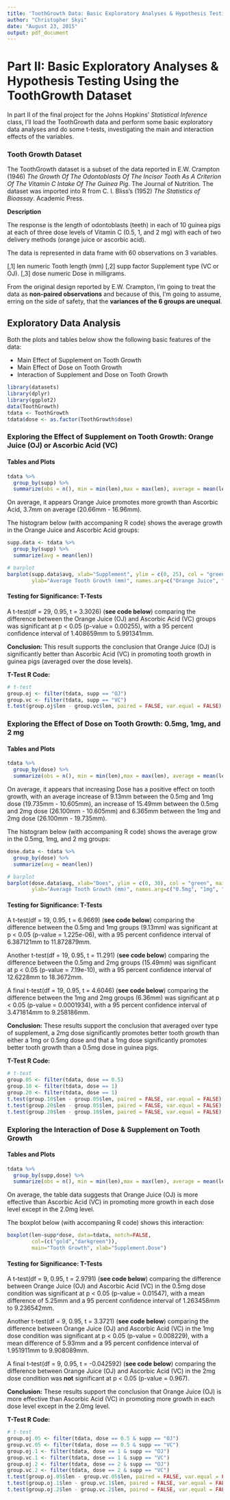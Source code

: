 ```yaml
---
title: 'ToothGrowth Data: Basic Exploratory Analyses & Hypothesis Testing'
author: "Christopher Skyi"
date: "August 23, 2015"
output: pdf_document
---
```


# Part II: Basic Exploratory Analyses & Hypothesis Testing Using the ToothGrowth Dataset 

In part II of the final project for the Johns Hopkins' *Statistical Inference* class, I'll load the ToothGrowth data and perform some basic exploratory data analyses and do some t-tests, investigating the main and interaction effects of the variables.

### Tooth Growth Dataset

The ToothGrowth dataset is a subset of the data reported in E.W. Crampton (1946) *The Growth Of The Odontoblasts Of The Incisor Tooth As A Criterion Of The Vitamin C Intake Of The Guinea Pig*. The Journal of Nutrition. The dataset was imported into R from C. I. Bliss's (1952) *The Statistics of Bioassay*. Academic Press.

**Description**

The response is the length of odontoblasts (teeth) in each of 10 guinea pigs at each of three dose levels of Vitamin C (0.5, 1, and 2 mg) with each of two delivery methods (orange juice or ascorbic acid).

The data is represented in data frame with 60 observations on 3 variables.

[,1]	 len	 numeric	 Tooth length (mm)
[,2]	 supp	 factor	   Supplement type (VC or OJ).
[,3]	 dose	 numeric	 Dose in milligrams.

From the original design reported by E.W. Crampton, I'm going to treat the data as **non-paired observations** and because of this, I'm going to assume, erring on the side of safety, that the **variances of the 6 groups are unequal**. 

## Exploratory Data Analysis

Both the plots and tables below show the following basic features of the data:

* Main Effect of Supplement on Tooth Growth
* Main Effect of Dose on Tooth Growth
* Interaction of Supplement and Dose on Tooth Growth

```r
library(datasets)
library(dplyr)
library(ggplot2)
data(ToothGrowth)
tdata <- ToothGrowth
tdata$dose <- as.factor(ToothGrowth$dose)
```

### Exploring the Effect of Supplement on Tooth Growth: Orange Juice (OJ) or Ascorbic Acid (VC)
#### Tables and Plots

```r
tdata %>% 
  group_by(supp) %>%
  summarize(obs = n(), min = min(len),max = max(len), average = mean(len))
```

On average, it appears Orange Juice promotes more growth than Ascorbic Acid, 3.7mm on average (20.66mm - 16.96mm). 

The histogram below (with accompaning R code) shows the average growth in the Orange Juice and Ascorbic Acid groups:

```r
supp.data <- tdata %>% 
  group_by(supp) %>% 
  summarize(avg = mean(len)) 

# barplot  
barplot(supp.data$avg, xlab="Supplement", ylim = c(0, 25), col = "green", main = "Average Tooth Growth as a Function of Supplement",
        ylab="Average Tooth Growth (mm)", names.arg=c("Orange Juice", "Ascorbic Acid"))
```

#### Testing for Significance: T-Tests

A t-test(df = 29, 0.95, t = 3.3026) (**see code below**) comparing the difference between the Orange Juice (OJ) and Ascorbic Acid (VC) groups was significant at p < 0.05 (p-value = 0.00255), with a 95 percent confidence interval of 1.408659mm to 5.991341mm. 

**Conclusion:** This result supports the conclusion that Orange Juice (OJ) is significantly better than Ascorbic Acid (VC) in promoting tooth growth in guinea pigs (averaged over the dose levels).

**T-Test R Code:**

```r
# t-test
group.oj <- filter(tdata, supp == "OJ")
group.vc <- filter(tdata, supp == "VC")
t.test(group.oj$len - group.vc$len, paired = FALSE, var.equal = FALSE)
```

### Exploring the Effect of Dose on Tooth Growth: 0.5mg, 1mg, and 2 mg
#### Tables and Plots

```r
tdata %>% 
  group_by(dose) %>%
  summarize(obs = n(), min = min(len),max = max(len), average = mean(len))
```

On average, it appears that increasing Dose has a positive effect on tooth growth, with an average increase of 9.13mm between the 0.5mg and 1mg dose (19.735mm - 10.605mm), an increase of 15.49mm between the 0.5mg and 2mg dose (26.100mm - 10.605mm) and 6.365mm between the 1mg and 2mg dose (26.100mm - 19.735mm). 

The histogram below (with accompaning R code) shows the average grow in the 0.5mg, 1mg, and 2 mg groups:

```r
dose.data <- tdata %>% 
  group_by(dose) %>% 
  summarize(avg = mean(len))

# barplot  
barplot(dose.data$avg, xlab="Does", ylim = c(0, 30), col = "green", main = "Average Tooth Growth as a Function of Dose",
        ylab="Average Tooth Growth (mm)", names.arg=c("0.5mg", "1mg", "2mg"))
```

#### Testing for Significance: T-Tests

A t-test(df = 19, 0.95, t = 6.9669) (**see code below**) comparing the difference between the 0.5mg and 1mg groups (9.13mm) was significant at p < 0.05 (p-value = 1.225e-06), with a 95 percent confidence interval of 6.387121mm to 11.872879mm.

Another t-test(df = 19, 0.95, t = 11.291) (**see code below**) comparing the difference between the 0.5mg and 2mg groups (15.49mm) was significant at p < 0.05 (p-value = 7.19e-10), with a 95 percent confidence interval of 12.6228mm to 18.3672mm.

A final t-test(df = 19, 0.95, t = 4.6046) (**see code below**) comparing the difference between the 1mg and 2mg groups (6.36mm) was significant at p < 0.05 (p-value = 0.0001934), with a 95 percent confidence interval of 3.471814mm to 9.258186mm.

**Conclusion:** These results support the conclusion that averaged over type of supplement, a 2mg dose significantly promotes better tooth growth than either a 1mg or 0.5mg dose and that a 1mg dose significantly promotes better tooth growth than a 0.5mg dose in guinea pigs.

**T-Test R Code:**

```r
# t-test
group.05 <- filter(tdata, dose == 0.5)
group.10 <- filter(tdata, dose == 1)
group.20 <- filter(tdata, dose == 1)
t.test(group.10$len - group.05$len, paired = FALSE, var.equal = FALSE)
t.test(group.20$len - group.05$len, paired = FALSE, var.equal = FALSE)
t.test(group.20$len - group.10$len, paired = FALSE, var.equal = FALSE)
```

### Exploring the Interaction of Dose & Supplement on Tooth Growth 
#### Tables and Plots

```r
tdata %>% 
  group_by(supp,dose) %>%
  summarize(obs = n(), min = min(len),max = max(len), average = mean(len))
```

On average, the table data suggests that Orange Juice (OJ) is more effective than Ascorbic Acid (VC) in promoting more growth in each dose level except in the 2.0mg level.

The boxplot below (with accompaning R code) shows this interaction:

```r
boxplot(len~supp*dose, data=tdata, notch=FALSE, 
        col=(c("gold","darkgreen")),
        main="Tooth Growth", xlab="Supplement.Dose")
```

#### Testing for Significance: T-Tests

A t-test(df = 9, 0.95, t = 2.9791) (**see code below**) comparing the difference between  Orange Juice (OJ) and Ascorbic Acid (VC) in the 0.5mg dose condition was significant at p < 0.05 (p-value = 0.01547), with a mean difference of 5.25mm and a 95 percent confidence interval of 1.263458mm to  9.236542mm.

Another t-test(df = 9, 0.95, t = 3.3721) (**see code below**) comparing the difference between  Orange Juice (OJ) and Ascorbic Acid (VC) in the 1mg dose condition was significant at p < 0.05 (p-value = 0.008229), with a mean difference of 5.93mm and a 95 percent confidence interval of 1.951911mm to 9.908089mm.

A final t-test(df = 9, 0.95, t = -0.042592) (**see code below**) comparing the difference between  Orange Juice (OJ) and Ascorbic Acid (VC) in the 2mg dose condition was **not** significant at p < 0.05 (p-value = 0.967).

**Conclusion:**  These results support the conclusion that Orange Juice (OJ) is more effective than Ascorbic Acid (VC) in promoting more growth in each dose level except in the 2.0mg level.

**T-Test R Code:**

```r
# t-test
group.oj.05 <- filter(tdata, dose == 0.5 & supp == "OJ")
group.vc.05 <- filter(tdata, dose == 0.5 & supp == "VC")
group.oj.1 <- filter(tdata, dose == 1 & supp == "OJ")
group.vc.1 <- filter(tdata, dose == 1 & supp == "VC")
group.oj.2 <- filter(tdata, dose == 2 & supp == "OJ")
group.vc.2 <- filter(tdata, dose == 2 & supp == "VC")
t.test(group.oj.05$len - group.vc.05$len, paired = FALSE, var.equal = FALSE)
t.test(group.oj.1$len - group.vc.1$len, paired = FALSE, var.equal = FALSE)
t.test(group.oj.2$len - group.vc.2$len, paired = FALSE, var.equal = FALSE)
```